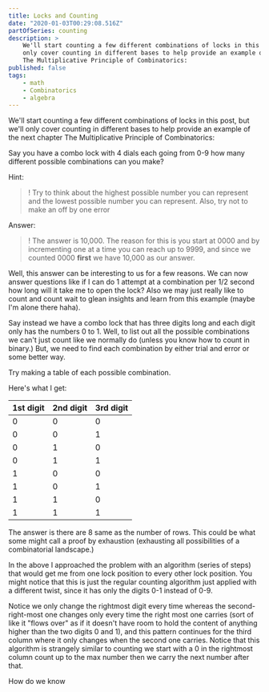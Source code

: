```yaml
---
title: Locks and Counting
date: "2020-01-03T00:29:08.516Z"
partOfSeries: counting
description: >
    We'll start counting a few different combinations of locks in this post, but we'll
    only cover counting in different bases to help provide an example of the next chapter
    The Multiplicative Principle of Combinatorics:
published: false
tags:
    - math
    - Combinatorics
    - algebra
---
```


We'll start counting a few different combinations of locks in this post, but we'll
only cover counting in different bases to help provide an example of the next chapter
The Multiplicative Principle of Combinatorics:

Say you have a combo lock with 4 dials each going from 0-9 how many different possible
combinations can you make?

Hint: 
>! Try to think about the highest possible number you can represent and the lowest
possible number you can represent. Also, try not to make an off by one error

Answer:
>! The answer is 10,000. The reason for this is you start at 0000 and by 
incrementing one at a time you can reach up to 9999, and since we counted
0000 **first** we have 10,000 as our answer.

Well, this answer can be interesting to us for a few reasons. We can now answer questions like if I can
do 1 attempt at a combination per 1/2 second how long will it take me to open the lock? Also we may just
really like to count and count wait to glean insights and learn from this example (maybe I'm alone there haha).

Say instead we have a combo lock that has three digits long and each digit only has the numbers 0 to 1.
Well, to list out all the possible combinations we can't just count like we normally do (unless you know
how to count in binary.) But, we need to find each combination by either trial and error or some better way.

Try making a table of each possible combination.

Here's what I get:

|1st digit|2nd digit|3rd digit|
|---------|---------|---------|
|0|0|0|
|0|0|1|
|0|1|0|
|0|1|1|
|1|0|0|
|1|0|1|
|1|1|0|
|1|1|1|

The answer is there are 8 same as the number of rows. This could be what some might call a proof
by exhaustion (exhausting all possibilities of a combinatorial landscape.)

In the above I approached the problem with an algorithm (series of steps) that would get me
from one lock position to every other lock position. You might notice that this is just the regular
counting algorithm just applied with a different twist, since it has only the digits 0-1 instead of
0-9.

Notice we only change the rightmost
digit every time whereas the second-right-most one changes only every time the right most one carries
(sort of like it "flows over" as if it doesn't have room to hold the content of anything higher than the two digits 0 and 1),
and this pattern continues for the third column where it only changes when the second one carries. 
Notice that this algorithm is strangely similar to counting we start with a 0 in the
rightmost column count up to the max number then we carry the next number after that.

How do we know 


